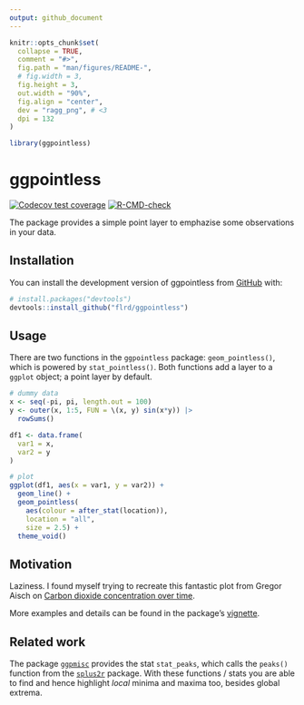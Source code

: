 ```yaml
---
output: github_document
---
```


<!-- README.md is generated from README.Rmd. Please edit that file -->

```r
knitr::opts_chunk$set(
  collapse = TRUE,
  comment = "#>",
  fig.path = "man/figures/README-",
  # fig.width = 3,
  fig.height = 3, 
  out.width = "90%",
  fig.align = "center",
  dev = "ragg_png", # <3
  dpi = 132
)

library(ggpointless)
```

# ggpointless

<!-- badges: start -->
[![Codecov test coverage](https://codecov.io/gh/flrd/ggpointless/branch/main/graph/badge.svg)](https://app.codecov.io/gh/flrd/ggpointless?branch=main)
[![R-CMD-check](https://github.com/flrd/ggpointless/workflows/R-CMD-check/badge.svg)](https://github.com/flrd/ggpointless/actions)
<!-- badges: end -->

The package provides a simple point layer to emphazise some observations in your data.

## Installation

You can install the development version of ggpointless from [GitHub](https://github.com/) with:

``` r
# install.packages("devtools")
devtools::install_github("flrd/ggpointless")
```

## Usage

There are two functions in the `ggpointless` package: `geom_pointless()`, which is powered by `stat_pointless()`. Both functions add a layer to a `ggplot` object; a point layer by default. 


```r
# dummy data
x <- seq(-pi, pi, length.out = 100)
y <- outer(x, 1:5, FUN = \(x, y) sin(x*y)) |> 
  rowSums()

df1 <- data.frame(
  var1 = x,
  var2 = y
)

# plot
ggplot(df1, aes(x = var1, y = var2)) +
  geom_line() +
  geom_pointless(
    aes(colour = after_stat(location)),
    location = "all",
    size = 2.5) +
  theme_void()
```


## Motivation

Laziness. I found myself trying to recreate this fantastic plot from Gregor Aisch on [Carbon dioxide concentration over time](https://blog.datawrapper.de/weekly-chart-carbon-dioxide/). 


More examples and details can be found in the package's [vignette]().

## Related work

The package [`ggpmisc`](https://exts.ggplot2.tidyverse.org/ggpmisc.html) provides the stat `stat_peaks`, which calls the `peaks()` function from the [`splus2r`](https://github.com/spkaluzny/splus2r) package. With these functions / stats you are able to find and hence highlight _local_ minima and maxima too, besides global extrema.

